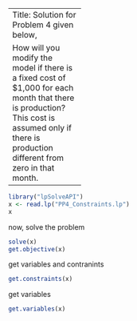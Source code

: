 
--------------------
Title: Solution for Problem 4 given below, 

How will you modify the model if there is a fixed cost of $1,000 for each month that there is production? This cost is assumed only if there is production different from zero in that month.
----------------------


```r
library("lpSolveAPI")
x <- read.lp("PP4_Constraints.lp")
x

```

now, solve the problem
```r
solve(x)
get.objective(x)

```
get variables and contranints 
```r
get.constraints(x)
```

get variables
```r
get.variables(x)
```

